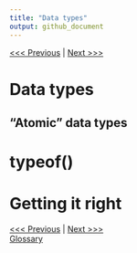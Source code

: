 ```yaml
---
title: "Data types"
output: github_document
---
```


[<<< Previous](04-vectors.md) | [Next >>>](06-data-structure.md)   

# Data types
## "Atomic" data types

# typeof()

# Getting it right

[<<< Previous](04-vectors.md) | [Next >>>](06-data-structure.md)   
[Glossary](glossary.md)